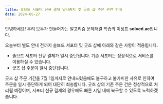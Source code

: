 ```yaml
---
title: 솔브드 서포터 신규 결제 일시중지 및 굿즈 샵 주문 관련 안내 
date: 2024-06-27
---
```


안녕하세요! 우리 모두가 만들어가는 알고리즘 문제해결 학습의 이정표 **solved.ac**입니다.

오늘부터 별도 안내 전까지 솔브드 서포터 및 굿즈 샵에 아래와 같은 사항이 적용됩니다.

- 솔브드 서포터 신규 결제가 일시 중단됩니다. 기존 서포터는 정상적으로 서비스를 이용하실 수 있습니다.
- 굿즈 샵 주문이 일시 중단됩니다.

굿즈 샵 주문 기간을 7월 1일까지로 안내드렸음에도 불구하고 불가피한 사유로 인하여 주문을 일시 중단하게 되어 대단히 죄송합니다.
굿즈 샵의 기존 주문 건은 정상적으로 처리될 예정이며, 서포터 신규 결제의 경우에도 빠른 시일 내에 복구할 수 있도록 노력하겠습니다.